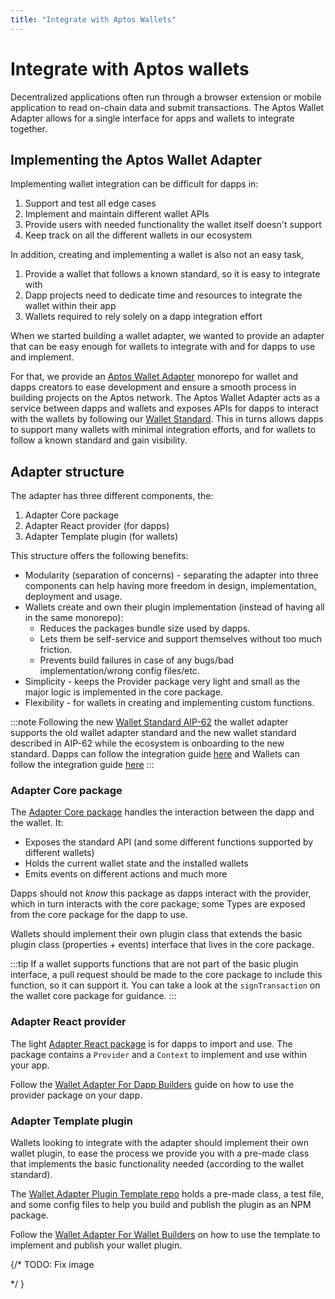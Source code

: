 ```yaml
---
title: "Integrate with Aptos Wallets"
---
```


# Integrate with Aptos wallets

Decentralized applications often run through a browser extension or mobile
application to read on-chain data and submit
transactions. The Aptos Wallet Adapter allows for a single interface for apps
and wallets to integrate together.

## Implementing the Aptos Wallet Adapter

Implementing wallet integration can be difficult for dapps in:

1. Support and test all edge cases
2. Implement and maintain different wallet APIs
3. Provide users with needed functionality the wallet itself doesn't support
4. Keep track on all the different wallets in our ecosystem

In addition, creating and implementing a wallet is also not an easy task,

1. Provide a wallet that follows a known standard, so it is easy to integrate
   with
2. Dapp projects need to dedicate time and resources to integrate the wallet
   within their app
3. Wallets required to rely solely on a dapp integration effort

When we started building a wallet adapter, we wanted to provide an adapter that
can be easy enough for wallets to integrate with and for dapps to use and
implement.

For that, we provide
an [Aptos Wallet Adapter](https://github.com/aptos-labs/aptos-wallet-adapter)
monorepo for wallet and dapps creators to ease development and ensure a smooth
process in building projects on the Aptos network.
The Aptos Wallet Adapter acts as a service between dapps and wallets and exposes
APIs for dapps to interact with the wallets by following
our [Wallet Standard](../standards/wallets.mdx). This in turns allows dapps to
support many wallets with minimal integration efforts, and for wallets to follow
a known standard and gain visibility.

## Adapter structure

The adapter has three different components, the:

1. Adapter Core package
2. Adapter React provider (for dapps)
3. Adapter Template plugin (for wallets)

This structure offers the following benefits:

- Modularity (separation of concerns) - separating the adapter into three
  components can help having more freedom in design, implementation, deployment
  and usage.
- Wallets create and own their plugin implementation (instead of having all in
  the same monorepo):
  - Reduces the packages bundle size used by dapps.
  - Lets them be self-service and support themselves without too much friction.
  - Prevents build failures in case of any bugs/bad implementation/wrong config
    files/etc.
- Simplicity - keeps the Provider package very light and small as the major
  logic is implemented in the core package.
- Flexibility - for wallets in creating and implementing custom functions.

:::note
Following the
new [Wallet Standard AIP-62](https://github.com/aptos-foundation/AIPs/blob/main/aips/aip-62.md)
the wallet adapter supports the old wallet adapter standard and the new wallet
standard described in AIP-62 while the ecosystem is onboarding to the new
standard. Dapps can follow the integration
guide [here](./wallet-adapter/dapp.mdx#aip-62-wallet-standard) and Wallets
can follow the integration
guide [here](./wallet-adapter/wallets.mdx#aip-62-wallet-standard)
:::

### Adapter Core package

The [Adapter Core package](https://github.com/aptos-labs/aptos-wallet-adapter/tree/main/packages/wallet-adapter-core)
handles the interaction between the dapp and the wallet. It:

- Exposes the standard API (and some different functions supported by different
  wallets)
- Holds the current wallet state and the installed wallets
- Emits events on different actions and much more

Dapps should not _know_ this package as dapps interact with the provider, which
in turn interacts with the core package; some Types are exposed from the core
package for the dapp to use.

Wallets should implement their own plugin class that extends the basic plugin
class (properties + events) interface that lives in the core package.

:::tip
If a wallet supports functions that are not part of the basic plugin interface,
a pull request should be made to the core package to include this function, so
it can support it. You can take a look at the `signTransaction` on the wallet
core package for guidance.
:::

### Adapter React provider

The
light [Adapter React package](https://github.com/aptos-labs/aptos-wallet-adapter/tree/main/packages/wallet-adapter-react)
is for dapps to import and use. The package contains a `Provider` and
a `Context` to implement and use within your app.

Follow the [Wallet Adapter For Dapp Builders](./wallet-adapter/dapp.mdx)
guide on how to use the provider package on your dapp.

### Adapter Template plugin

Wallets looking to integrate with the adapter should implement their own wallet
plugin, to ease the process we provide you with a pre-made class that implements
the basic functionality needed (according to the wallet standard).

The [Wallet Adapter Plugin Template repo](https://github.com/aptos-labs/wallet-adapter-plugin-template)
holds a pre-made class, a test file, and some config files to help you build and
publish the plugin as an NPM package.

Follow the [Wallet Adapter For Wallet Builders](./wallet-adapter/wallets.mdx)
on how to use the template to implement and publish your wallet plugin.

{/* TODO: Fix image
<div style={{textAlign:"center"}}>
<ThemedImage
alt="Wallet Adapter Concept"
sources={{
    light: useBaseUrl('/img/docs/wallet-adapter-chart-light.svg'),
    dark: useBaseUrl('/img/docs/wallet-adapter-chart-dark.svg'),
  }}
/>
</div>*/ }
